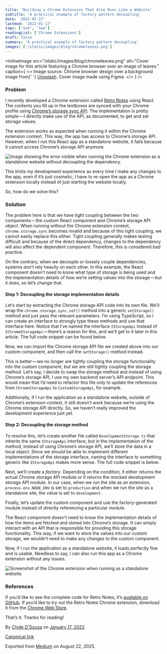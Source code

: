 ```yaml
---
title: 'Building a Chrome Extension That Also Runs Like a Website'
subtitle: 'A practical example of factory pattern decoupling'
date: '2022-01-17'
lastmod: '2022-01-17'
tags: ['one', 'two']
readingList: ['Chrome Extensions']
draft: false
summary: 'A practical example of factory pattern decoupling'
images: ['/static/images/blog/chromeleaves.png']
---
```


<InlineImage
  src="/static/images/blog/chromeleaves.png"
  alt="Cover image for this article featuring a Chrome browser over an image of leaves."
  caption={
    <>
      Image source: Chrome browser design over a background image from{' '}
      <a href="https://unsplash.com/photos/qLW70Aoo8BE">Unsplash</a>. Cover image made using Figma.
    </>
  }
/>

### Problem

I recently developed a Chrome extension called [Retro Notes](https://bit.ly/retro-notes-ext) using React. The contents you fill up in the textboxes are synced with your Chrome profile using [Chrome’s storage sync API](https://developer.chrome.com/docs/extensions/reference/storage/). The implementation is pretty simple — I directly make use of the API, as documented, to get and set storage values.

The extension works as expected when running it within the Chrome extension context. This way, the app has access to Chrome’s storage API. However, when I run this React app as a standalone website, it fails because it cannot access Chrome’s storage API anymore.

![Image showing the error visible when running the Chrome extension as a standalone website without decoupling the dependency.](/static/posts/1_aJGAdtam6Es7Y48yH9CB_w.png)

This limits my development experience as every time I make any changes to the app, even if it’s just cosmetic, I have to re-open the app as a Chrome extension locally instead of just starting the website locally.

So, how do we solve this?

### Solution

The problem here is that we have tight coupling between the two components — the custom React component and Chrome’s storage API object. When running without the Chrome extension context, `chrome.storage.sync` becomes invalid and because of this tight coupling, we cannot easily replace this either. Tight coupling generally makes testing difficult and because of the direct dependency, changes to the dependency will also affect the dependent component. Therefore, this is considered bad practice.

On the contrary, when we decouple or loosely couple dependencies, systems don’t rely heavily on each other. In this example, the React component doesn’t need to know what type of storage is being used and the implementation details of how we’re setting values into the storage — but it does, so let’s change that.

#### Step 1: Decoupling the storage implementation details

Let’s start by extracting the Chrome storage API code into its own file. We’ll wrap the `chrome.storage.sync.set()` method into a generic `setStorage()` method and just pass the relevant parameters. I’m using TypeScript, so I can create an interface to strongly type these methods and use that interface here. Notice that I’ve named the interface `IStorageApi` instead of `IChromeStorageApi` — there’s a reason for this, and we’ll get to it later in this article. The full code snippet can be found below.

Now, we can import the Chrome storage API file we created above into our custom component, and then call the `setStorage()` method instead.

This is better — we no longer are tightly coupling the storage functionality into the custom component, but we are still tightly coupling the storage method. Let’s say, I decide to swap the storage method and instead of using Chrome’s storage API, I use my own backend server’s API endpoint. This would mean that I’d need to refactor this file only to update the references from `ChromeStorageApi` to `CustomStorageApi`, for example.

Additionally, if I run the application as a standalone website, outside of Chrome’s extension context, it still doesn’t work because we’re using the Chrome storage API directly. So, we haven’t really improved the development experience just yet.

#### Step 2: Decoupling the storage method

To resolve this, let’s create another file called `DevelopmentStorage.ts` that inherits the same `IStorageApi` interface, but in the implementation of the method, instead of using Chrome’s storage API, we’ll store the data in a local object. Since we should be able to implement different implementations of the storage interface, naming the interface to something generic like `IStorageApi` makes more sense. The full code snippet is below.

Next, we’ll create a _factory_. Depending on the condition, it either returns the actual Chrome storage API module or it returns the mocked development storage API module. In our case, when we run the site as an extension, `process.env.NODE_ENV` is set to `production` and when we run the site as a standalone site, the value is set to `development`.

Finally, let’s update the custom component and use the factory-generated module instead of directly referencing a particular module.

The React component doesn’t need to know the implementation details of how the items are fetched and stored into Chrome’s storage. It can simply interact with an API that is responsible for providing this storage functionality. This way, if we want to store the values into our custom storage, we wouldn’t need to make any changes to the custom component.

Now, if I run the application as a standalone website, it loads perfectly fine and is usable. Needless to say, I can also run this app as a Chrome extension without any issues.

![Screenshot of the Chrome extension when running as a standalone website.](/static/posts/1_FRopUd76mw5NFeMRvyGCNw.png)

### References

If you’d like to see the complete code for Retro Notes, it’s [available on GitHub](https://github.com/ClydeDz/retro-notes-chrome-extension). If you’d like to try out the Retro Notes Chrome extension, download it from the [Chrome Web Store](https://bit.ly/retro-notes-ext).

That’s it. Thanks for reading!

By [Clyde D'Souza](https://medium.com/@clydedz) on [January 17, 2022](https://medium.com/p/e9502b4f260f).

[Canonical link](https://medium.com/@clydedz/building-a-chrome-extension-that-also-runs-like-a-website-e9502b4f260f)

Exported from [Medium](https://medium.com) on August 22, 2025.
